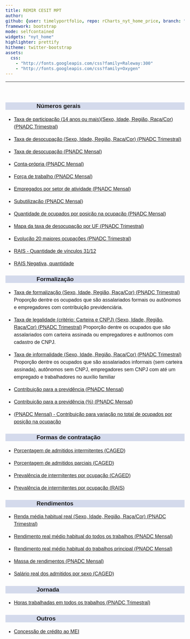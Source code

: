 ```yaml
---
title: REMIR CESIT MPT
author: 
github: {user: timelyportfolio, repo: rCharts_nyt_home_price, branch: "gh-pages"}
framework: bootstrap
mode: selfcontained
widgets: "nyt_home"
highlighter: prettify
hitheme: twitter-bootstrap
assets:
  css:
    - "http://fonts.googleapis.com/css?family=Raleway:300"
    - "http://fonts.googleapis.com/css?family=Oxygen"
---
```


<style>
body{
  font-family: 'Oxygen', sans-serif;
  font-size: 16px;
  line-height: 24px;
}

h1,h2,h3,h4 {
  font-family: 'Raleway', sans-serif;
}

.container { width: 1000px; }
h3 {
  background-color: #D4DAEC;
  text-indent: 100px; 
}
h4 {
  text-indent: 100px;
}

g-table-intro h4 {
  text-indent: 0px;
}
</style>




---
<br/>

### Números gerais
  
  * <a href="https://arthurwelle.github.io/REMIR/R.PNADCT_TxParticipacao.html"> Taxa de participação (14 anos ou mais)(Sexo, Idade, Região, Raça/Cor) (PNADC Trimestral)</a> 
  
  * <a href="https://arthurwelle.github.io/REMIR/R.PNADCT_TxDesocup.html"> Taxa de desocupação (Sexo, Idade, Região, Raça/Cor) (PNADC Trimestral)</a>
  
  * <a href="https://arthurwelle.github.io/REMIR/R.PNADCMensal_TaxadeDesocupacao.html"> Taxa de desocupação (PNADC Mensal) </a>
  
  * <a href="https://arthurwelle.github.io/REMIR/R.PNADCMensal_Conta_Propria.html"> Conta-própria (PNADC Mensal) </a>
  
  * <a href="https://arthurwelle.github.io/REMIR/R.PNADCMensal_QtdForcaTrabalho.html"> Força de trabalho (PNADC Mensal) </a>
  
  * <a href="https://arthurwelle.github.io/REMIR/R.PNADCMensal_Grupamento_Atividades.html">  Empregados por setor de atividade (PNADC Mensal) </a>
  
  * <a href="https://arthurwelle.github.io/REMIR/R.PNADCMensal_Subutilizacao.html">  Subutilização (PNADC Mensal) </a>
  
  * <a href="https://arthurwelle.github.io/REMIR/R.PNADC_EvolucaoPorOcupacao.html"> Quantidade de ocupados por posição na ocupação (PNADC Mensal) </a>

  * <a href="https://arthurwelle.github.io/REMIR/R.PNADC_MapaDesempregoUF.html"> Mapa da taxa de desocupação por UF (PNADC Trimestral)</a>
  
   * <a href="https://arthurwelle.github.io/REMIR/R.PNADC_MapaDesempregoUF.html"> Evolução 20 maiores ocupações (PNADC Trimestral)</a> 
  
  * <a href="https://arthurwelle.github.io/REMIR/R.Rais_Qtd.html"> RAIS -  Quantidade de vínculos 31/12 </a>
  
  * <a href="https://arthurwelle.github.io/REMIR/R.Rais_Negativa.html"> RAIS Negativa, quantidade </a>  
  
  

### Formalização

  * <a href="https://arthurwelle.github.io/REMIR/R.PNADCT_Formalizacao1.html"> Taxa de formalização (Sexo, Idade, Região, Raça/Cor) (PNADC Trimestral)</a> Proporção dentre os ocupados que são assalariados formais ou autônomos e empregadores com contribuição previdenciária.

  * <a href="https://arthurwelle.github.io/REMIR/R.PNADCT_TxLegalidade.html"> Taxa de legalidade (critério: Carteira e CNPJ) (Sexo, Idade, Região, Raça/Cor) (PNADC Trimestral)</a> Proporção dentre os ocupados que são assalariados com carteira assinada ou empregadores e autônomos com cadastro de CNPJ.

  * <a href="https://arthurwelle.github.io/REMIR/R.PNADCT_InformalizacaoAdalberto.html"> Taxa de informalidade (Sexo, Idade, Região, Raça/Cor) (PNADC Trimestral)</a> Proporção dentre os ocupados que são assalariados informais (sem carteira assinada), autônomos sem CNPJ, empregadores sem CNPJ com até um empregado e trabalhadores no auxílio familiar 

  * <a href="https://arthurwelle.github.io/REMIR/R.PNADCMensal_Contribuintes.html"> Contribuição para a previdência (PNADC Mensal) </a>

  * <a href="https://arthurwelle.github.io/REMIR/R.PNADCMensal_Percentual_Contribuintes.html"> Contribuição para a previdência (%) (PNADC Mensal) </a>
  
  * <a href="https://arthurwelle.github.io/REMIR/R.PNADCMensal_ContribuicaoVariacaoPosOcup.html"> (PNADC Mensal) - Contribuição para variação no total de ocupados por posição na ocupação </a>

 
  

### Formas de contratação

  * <a href="https://arthurwelle.github.io/REMIR/R.Caged_Adm_Intermitentes.html"> Porcentagem de admitidos intermitentes (CAGED)</a> 
  
  * <a href="https://arthurwelle.github.io/REMIR/R.Caged_Adm_Parciais.html"> Porcentagem de admitidos parciais (CAGED) </a> 

  * <a href="https://arthurwelle.github.io/REMIR/R.Caged_Adm_Intermitentes_Ocupacao.html"> Prevalência de intermitentes por ocupação (CAGED)</a> 

  * <a href="https://arthurwelle.github.io/REMIR/R.RAIS_Intermitentes_CBO.html"> Prevalência de intermitentes por ocupação (RAIS) </a> 






### Rendimentos

  * <a href="https://arthurwelle.github.io/REMIR/PNADCT_RendaMedia.html"> Renda média habitual real (Sexo, Idade, Região, Raça/Cor) (PNADC Trimestral)</a> 
  
  * <a href="https://arthurwelle.github.io/REMIR/R.PNADCMensal_RendaMedia_TodosOsTrabalhos.html"> Rendimento real médio habitual do todos os trabalhos (PNADC Mensal) </a>
  
  * <a href="https://arthurwelle.github.io/REMIR/R.PNADCMensal_RendaMedia_TrabalhoPrincipal.html"> Rendimento real médio habitual do trabalhos principal (PNADC Mensal) </a>
    
  * <a href="https://arthurwelle.github.io/REMIR/R.PNADCMensal_Massa_Rendimento.html"> Massa de rendimentos (PNADC Mensal) </a>
  
  * <a href="https://arthurwelle.github.io/REMIR/R.Caged_SalAdmDesl_Sexo.html"> Salário real dos admitidos por sexo (CAGED)</a>
  
  
  
  
  
### Jornada
  
  * <a href="https://arthurwelle.github.io/REMIR/R.PNADC_HorasTrab.html"> Horas trabalhadas em todos os trabalhos (PNADC Trimestral) </a> 
  
  
### Outros

  * <a href="https://arthurwelle.github.io/REMIR/R.BC_ConcessaoCreditoAno_MEI.html"> Concessão de crédito ao MEI </a> 

  

  
  <br/>
  <br/>
  <br/>
 